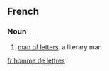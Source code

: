 ==French==

===Noun===
{{head|fr|noun|head=[[homme]] de [[lettre]]s}}

# [[man of letters]], a literary man

[[fr:homme de lettres]]